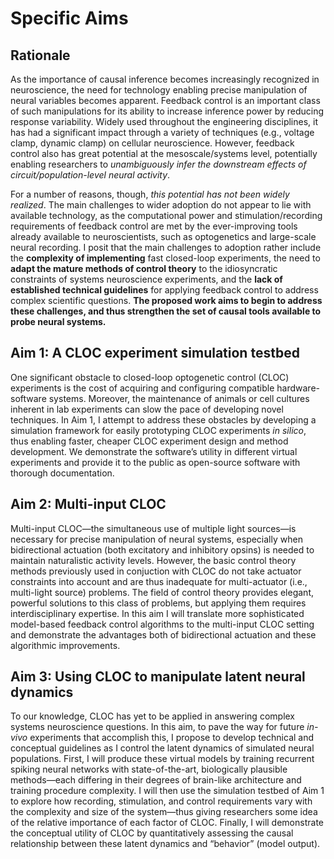 # Specific Aims {#sec-aims}
<!-- think of this as an extended abstract -->

## Rationale {#sec-aims-rationale}
As the importance of causal inference becomes increasingly recognized in neuroscience, the need for technology enabling precise manipulation of neural variables becomes apparent.
Feedback control is an important class of such manipulations for its ability to increase inference power by reducing response variability.
Widely used throughout the engineering disciplines, it has had a significant impact through a variety of techniques (e.g., voltage clamp, dynamic clamp) on cellular neuroscience.
However, feedback control also has great potential at the mesoscale/systems level, potentially enabling researchers to *unambiguously infer the downstream effects of circuit/population-level neural activity*.

For a number of reasons, though, *this potential has not been widely realized*.
The main challenges to wider adoption do not appear to lie with available technology, as the computational power and stimulation/recording requirements of feedback control are met by the ever-improving tools already available to neuroscientists, such as optogenetics and large-scale neural recording.
I posit that the main challenges to adoption rather include the **complexity of implementing** fast closed-loop experiments, the need to **adapt the mature methods of control theory** to the idiosyncratic constraints of systems neuroscience experiments, and the **lack of established technical guidelines** for applying feedback control to address complex scientific questions.
**The proposed work aims to begin to address these challenges, and thus strengthen the set of causal tools available to probe neural systems.**

## Aim 1: A CLOC experiment simulation testbed
One significant obstacle to closed-loop optogenetic control (CLOC) experiments is the cost of acquiring and configuring compatible hardware-software systems. 
Moreover, the maintenance of animals or cell cultures inherent in lab experiments can slow the pace of developing novel techniques.
In Aim 1, I attempt to address these obstacles by developing a simulation framework for easily prototyping CLOC experiments _in silico_, thus enabling faster, cheaper CLOC experiment design and method development.
We demonstrate the software's utility in different virtual experiments and provide it to the public as open-source software with thorough documentation.

## Aim 2: Multi-input CLOC
Multi-input CLOC---the simultaneous use of multiple light sources---is necessary for precise manipulation of neural systems, especially when bidirectional actuation (both excitatory and inhibitory opsins) is needed to maintain naturalistic activity levels.
However, the basic control theory methods previously used in conjuction with CLOC do not take actuator constraints into account and are thus inadequate for multi-actuator (i.e., multi-light source) problems.
The field of control theory provides elegant, powerful solutions to this class of problems, but applying them requires interdisciplinary expertise.
In this aim I will translate more sophisticated model-based feedback control algorithms to the multi-input CLOC setting and demonstrate the advantages both of bidirectional actuation and these algorithmic improvements.

## Aim 3: Using CLOC to manipulate latent neural dynamics
To our knowledge, CLOC has yet to be applied in answering complex systems neuroscience questions.
In this aim, to pave the way for future *in-vivo* experiments that accomplish this, I propose to develop technical and conceptual guidelines as I control the latent dynamics of simulated neural populations.
First, I will produce these virtual models by training recurrent spiking neural networks with state-of-the-art, biologically plausible methods---each differing in their degrees of brain-like architecture and training procedure complexity.
I will then use the simulation testbed of Aim 1 to explore how recording, stimulation, and control requirements vary with the complexity and size of the system---thus giving researchers some idea of the relative importance of each factor of CLOC.
Finally, I will demonstrate the conceptual utility of CLOC by quantitatively assessing the causal relationship between these latent dynamics and "behavior" (model output).